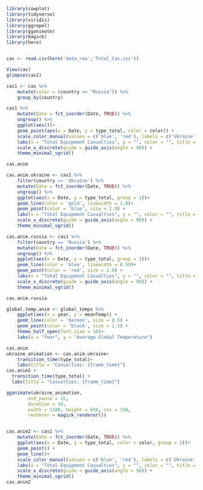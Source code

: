 ```{r]}
library(cowplot)
library(tidyverse)
library(viridis)
library(ggrepel)
library(gganimate)
library(magick)
library(here)


cas <- read.csv(here('data_raw','Total_Cas.csv'))

View(cas)
glimpse(cas1)

cas1 <- cas %>% 
    mutate(color = (country == "Russia")) %>% 
    group_by(country)

cas1 %>% 
    mutate(Date = fct_inorder(Date, TRUE)) %>% 
    ungroup() %>% 
    ggplot(aes())+
    geom_point(aes(x = Date, y = type_total, color = color)) +
    scale_color_manual(values = c('blue', 'red'), labels = c('Ukraine','Russia'))+
    labs(x = "Total Equipment Casualties", y = "", color = "", title = "Ukrainian and Russian Equipment Casualties") +
    scale_x_discrete(guide = guide_axis(angle = 90)) +
    theme_minimal_vgrid()

cas.anim

cas.anim.ukraine <- cas1 %>%
    filter(country == 'Ukraine') %>% 
    mutate(Date = fct_inorder(Date, TRUE)) %>% 
    ungroup() %>% 
    ggplot(aes(x = Date, y = type_total, group = 1))+
    geom_line(color = 'gold', linewidth = 1.0)+
    geom_point(color = 'blue', size = 2.0) +
    labs(x = "Total Equipment Casualties", y = "", color = "", title = "Ukrainian Equipment Casualties") +
    scale_x_discrete(guide = guide_axis(angle = 90)) +
    theme_minimal_vgrid()

cas.anim.russia <- cas1 %>%
    filter(country == 'Russia') %>% 
    mutate(Date = fct_inorder(Date, TRUE)) %>% 
    ungroup() %>% 
    ggplot(aes(x = Date, y = type_total, group = 1))+
    geom_line(color = 'blue', linewidth = 0.50)+
    geom_point(color = 'red', size = 2.0) +
    labs(x = "Total Equipment Casualties", y = "", color = "", title = "Russian Equipment Casualties") +
    scale_x_discrete(guide = guide_axis(angle = 90)) +
    theme_minimal_vgrid()

cas.anim.russia

global.temp.anim <- global_temps %>% 
    ggplot(aes(x = year, y = meanTemp)) +
    geom_line(color = 'maroon', size = 0.5) +
    geom_point(color = 'black', size = 1.5) +
    theme_half_open(font_size = 18)+
    labs(x = "Year", y = "Average Global Temperature")

cas.anim
ukraine_animation <- cas.anim.ukraine+
    transition_time(type_total)+
    labs(title = "Casualties: {frame_time}")
cas.anim2 +
  transition_time(type_total) +
  labs(title = "Casualties: {frame_time}")

gganimate(ukraine_animation,
        end_pause = 15,
        duration = 10,
        width = 1100, height = 650, res = 150,
        renderer = magick_renderer())


cas.anim2 <- cas1 %>% 
    mutate(Date = fct_inorder(Date, TRUE)) %>% 
    ggplot(aes(x = Date, y = type_total, color = color, group = 2))+
    geom_point() +
    geom_line()+
    scale_color_manual(values = c('blue', 'red'), labels = c('Ukraine','Russia'))+
    labs(x = "Total Equipment Casualties", y = "", color = "", title = "Ukrainian and Russian Equipment Casualties") +
    scale_x_discrete(guide = guide_axis(angle = 90)) +
    theme_minimal_vgrid()
cas.anim2

```